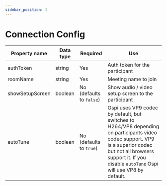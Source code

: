 ```yaml
---
sidebar_position: 2
---
```


# Connection Config

| Property name   | Data type | Required                 | Use                                                                                                                                                                                                                      |
| --------------- | --------- | ------------------------ | ------------------------------------------------------------------------------------------------------------------------------------------------------------------------------------------------------------------------ |
| authToken       | string    | Yes                      | Auth token for the participant                                                                                                                                                                                           |
| roomName        | string    | Yes                      | Meeting name to join                                                                                                                                                                                                     |
| showSetupScreen | boolean   | No (defaults to `false`) | Show audio / video setup screen to the participant                                                                                                                                                                       |
| autoTune        | boolean   | No (defaults to `true`)  | Ospi uses VP9 codec by default, but switches to H264/VP8 depending on participants video codec support. VP9 is a superior codec but not all browsers support it. If you disable `autoTune` Ospi will use VP8 by default. |
